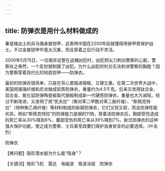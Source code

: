 ```yaml
---
---
---
```

title: 防弹衣是用什么材料做成的
---




秦皇陵出土的兵马俑身披铠甲，这表明中国在2200年前就懂得用铁甲胄保护战士。不过金属铠甲毕竟太沉重，而且穿着之后行动不灵活。

2006年5月15日，一位南非巡警在追捕凶犯时，凶犯把尖刀刺向警察的心脏，警察处之泰然，一个反肘就制服了凶犯。为什么凶犯的利刃无法刺进警察的胸膛？因为警察穿着现代化的轻盈铠甲——防弹衣。

最初的防弹衣很简单，只是在背心里插进钢板，又硬又重。在第二次世界大战中，美国用玻璃纤维和尼龙做成软质防弹衣，重量约为4.5千克。后来又改用钛合金、铝合金、氧化铝防弹陶瓷板取代钢板制成新一代硬质防弹衣，重量也大为减轻。经过不断改进，又发明了用“凯夫拉”（聚对苯二甲酰对苯二胺纤维）、“斯佩克特拉”（特种聚乙烯纤维）等材料制成的新颖防弹衣，它们又轻又软，而且防弹性能优异。例如“斯佩克特拉”的防弹能力是钢的11倍，穿着该防弹衣后，胸部受伤造成的死亡率从30%降到8%，腹部受伤的死亡率从39%降到7%。新式防弹衣的这种强大保护功能，使之成为警察、士兵甚至政要们保护自身安全的必要选择。（叶永烈）

防弹衣





【微问题】隐形潜水艇为什么能“隐身”？

【关键词】隐形飞机　雷达　电磁波　吸波涂层　防弹衣